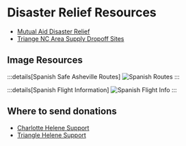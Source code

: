 # Disaster Relief Resources

- [Mutual Aid Disaster Relief](https://mutualaiddisasterrelief.org/)
- [Triange NC Area Supply Dropoff Sites](https://www.instagram.com/p/DAeA85hPYP0/?img_index=1)

## Image Resources
:::details[Spanish Safe Asheville Routes]
![Spanish Routes](/disaster-relief/spanish-asheville-instructions.png)
:::

:::details[Spanish Flight Information]
![Spanish Flight Info](/disaster-relief/spanish-asheville-flight-instructions.png)
:::

## Where to send donations
- [Charlotte Helene Support](https://www.instagram.com/p/DAerHnPppY6/)
- [Triangle Helene Support](https://www.instagram.com/p/DAeA85hPYP0/?img_index=1)

